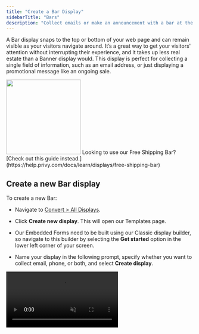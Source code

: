 ```yaml
---
title: "Create a Bar Display"
sidebarTitle: "Bars"
description: "Collect emails or make an announcement with a bar at the top or bottom of your website."
---
```


A Bar display snaps to the top or bottom of your web page and can remain visible as your visitors navigate around. It’s a great way to get your visitors' attention without interrupting their experience, and it takes up less real estate than a Banner display would. This display is perfect for collecting a single field of information, such as an email address, or just displaying a promotional message like an ongoing sale. 

  <img height="200" src="/images/displays/bar-example.png" />

<Info>
  Looking to use our Free Shipping Bar? [Check out this guide instead.](https://help.privy.com/docs/learn/displays/free-shipping-bar)
</Info>

## Create a new Bar display

To create a new Bar:

* Navigate to [Convert > All Displays](https://dashboard.privy.com/displays).

* Click **Create new display**. This will open our Templates page.

* Our Embedded Forms need to be built using our Classic display builder, so navigate to this builder by selecting the **Get started** option in the lower left corner of your screen.

* Name your display in the following prompt, specify whether you want to collect email, phone, or both, and select **Create display**.

<video autoPlay muted loop playsInline className="create-bar" src="/images/displays/bar-create.mp4" />

<Tip>
  Not planning on collecting email or phone number? We'll show you how to remove these form fields below.
</Tip>

In the *Create* step of the Classic display builder, you can click to edit:

* **Form Fields:** what information you want to collect at sign up. *If you do not plan on collecting any information, uncheck the "Enable Form?" checkbox as shown below.*

* **Compliance:** whether you want new sign ups to go through a Single Opt-In or Double Opt-In process.

* **Validations:** set any rules to restrict who may sign up for your display.

<video autoPlay muted loop playsInline className="disable-form-fields" src="/images/displays/disable-form-fields.mp4" />

* Click to **Add a display**.

* On the following screen, select **Bar** from the left side. Browse the templates and choose which one you’d like to start with. Press **Choose selected** in the upper right corner to open the designer.

<video autoPlay muted loop playsInline className="choose-bar-template" src="/images/displays/bar-choose-template.mp4" />

## Customize your Bar display

Now that you’ve selected a template to start from, it’s time to customize your display’s appearance.

<video autoPlay muted loop playsInline className="edit-bar-design" src="/images/displays/bar-customize.mp4" />

### Add new elements

To add a text box, click **+ Add new element** on the left.

### Edit existing elements

To edit existing elements, click directly on them in your display, or select them from the menu on the left. You can edit their settings, duplicate, or delete the element on the left.

Under your *Elements* on the left, you can also edit your bar's background and specify whether you want the bar to be positioned at the top or bottom of your page.

Once you’re happy with your design, press **Save & Close** in the upper right corner.

## Customize your Thank You Page

After saving your changes, you’ll be brought back to the *Create* step of your display builder. If you're collecting sign ups with your bar, you’ll want to customize its Thank You Page to confirm your contact’s sign up.

* Scroll down and click to edit your **Thank You Page Design**.

* If you’re offering a coupon code in exchange for a sign up, be sure to include the `{{ signup.coupon_code }}` merge tag on your Thank You Page.

## Edit your settings

### Attach a coupon

If you are offering a coupon code in exchange for a sign up, be sure to attach your coupon to your display:

* In your display’s *Create* step, scroll to edit the **Coupon** section and select the desired Coupon from the dropdown menu. **Save.**

### Targeting

To customize your Bar’s settings and audience targeting, navigate to the *Target* step of the builder:

  <img height="200" src="/images/displays/bar-target.png" />

1. **When To Show It:** determine when and how your display triggers.

2. **Who To Show It To:** determine who is eligible to view your display.

3. **How Long To Show It:** specify whether this display should be Ongoing, or set to run on a fixed schedule.

## Edit your Follow-Up Actions

Once you’ve finalized your settings and audience targeting, you’ll want to make sure that you’re properly following up with your new sign up. Head to the *Follow-Up* step of your builder.

<img height="200" src="/images/displays/bar-follow-up.png" />

<AccordionGroup>
  <Accordion title="After Signup Email" defaultOpen={false}>
    Click on your After Signup Email to view and edit your template, subject line, and sender info. [Learn more about our drag-and-drop email editor.](https://help.privy.com/docs/learn/email-campaigns/email-templates) Make sure that you **Publish** your email so that it sends to new sign ups.
  </Accordion>

  <Accordion title="Create a series" defaultOpen={false}>
    If you want to create a series of more than one After Signup Email for this specific display, select this option.
  </Accordion>

  <Accordion title="Sync signups" defaultOpen={false}>
    If you're syncing new sign ups to a [Linked Account](https://help.privy.com/docs/learn/integrations/overview-integrations), be sure to add a sync rule here.
  </Accordion>

  <Accordion title="Send Text Message" defaultOpen={false}>
    If you're on the Growth Plan and you're collecting SMS contacts with this display, you can create an After Signup Text to deliver to new contacts after they complete their Double Opt-In.
  </Accordion>

  <Accordion title="Notifications" defaultOpen={false}>
    Enable or disable real-time notifications for your users. These notifications will alert the user of new display signups immediately. **Save**. 
  </Accordion>
</AccordionGroup>

## Launch your Bar display

Once you’ve finalized your design, targeting, and follow-up actions, select the **Publish** button at the upper right of the *Follow-Up* step and confirm your decision in the prompt. 

  <img height="200" src="/images/displays/bar-launch.png" />

Your Bar is now live on your site! [You can review its reporting at any time.](https://help.privy.com/docs/learn/displays/reporting-overview)
